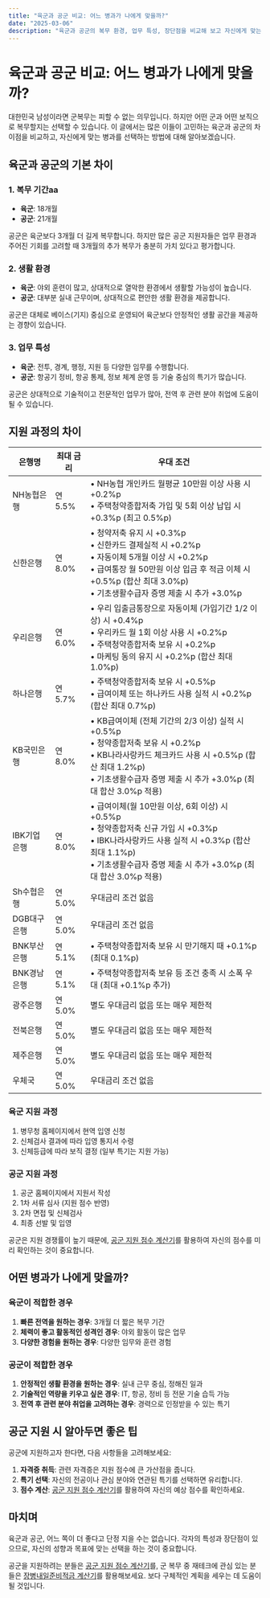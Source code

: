 ```yaml
---
title: "육군과 공군 비교: 어느 병과가 나에게 맞을까?"
date: "2025-03-06"
description: "육군과 공군의 복무 환경, 업무 특성, 장단점을 비교해 보고 자신에게 맞는 병과를 선택하는 방법을 알아봅니다."
---
```


# 육군과 공군 비교: 어느 병과가 나에게 맞을까?

대한민국 남성이라면 군복무는 피할 수 없는 의무입니다. 하지만 어떤 군과 어떤 보직으로 복무할지는 선택할 수 있습니다. 이 글에서는 많은 이들이 고민하는 육군과 공군의 차이점을 비교하고, 자신에게 맞는 병과를 선택하는 방법에 대해 알아보겠습니다.

## 육군과 공군의 기본 차이

### 1. 복무 기간aa

- **육군**: 18개월
- **공군**: 21개월

공군은 육군보다 3개월 더 길게 복무합니다. 하지만 많은 공군 지원자들은 업무 환경과 주어진 기회를 고려할 때 3개월의 추가 복무가 충분히 가치 있다고 평가합니다.

### 2. 생활 환경

- **육군**: 야외 훈련이 많고, 상대적으로 열악한 환경에서 생활할 가능성이 높습니다.
- **공군**: 대부분 실내 근무이며, 상대적으로 편안한 생활 환경을 제공합니다.

공군은 대체로 베이스(기지) 중심으로 운영되어 육군보다 안정적인 생활 공간을 제공하는 경향이 있습니다.

### 3. 업무 특성

- **육군**: 전투, 경계, 행정, 지원 등 다양한 임무를 수행합니다.
- **공군**: 항공기 정비, 항공 통제, 정보 체계 운영 등 기술 중심의 특기가 많습니다.

공군은 상대적으로 기술적이고 전문적인 업무가 많아, 전역 후 관련 분야 취업에 도움이 될 수 있습니다.

## 지원 과정의 차이
| 은행명          | 최대 금리 | 우대 조건                                                                                                                                                                                                                |
|----------------|-----------|--------------------------------------------------------------------------------------------------------------------------------------------------------------------------------------------------------------------------|
| NH농협은행      | 연 5.5%   | • NH농협 개인카드 월평균 10만원 이상 사용 시 +0.2%p<br>• 주택청약종합저축 가입 및 5회 이상 납입 시 +0.3%p (최고 0.5%p)                                                                                                  |
| 신한은행        | 연 8.0%   | • 청약저축 유지 시 +0.3%p<br>• 신한카드 결제실적 시 +0.2%p<br>• 자동이체 5개월 이상 시 +0.2%p<br>• 급여통장 월 50만원 이상 입금 후 적금 이체 시 +0.5%p (합산 최대 3.0%p)<br>• 기초생활수급자 증명 제출 시 추가 +3.0%p |
| 우리은행        | 연 6.0%   | • 우리 입출금통장으로 자동이체 (가입기간 1/2 이상) 시 +0.4%p<br>• 우리카드 월 1회 이상 사용 시 +0.2%p<br>• 주택청약종합저축 보유 시 +0.2%p<br>• 마케팅 동의 유지 시 +0.2%p (합산 최대 1.0%p)                        |
| 하나은행        | 연 5.7%   | • 주택청약종합저축 보유 시 +0.5%p<br>• 급여이체 또는 하나카드 사용 실적 시 +0.2%p (합산 최대 0.7%p)                                                                                                                     |
| KB국민은행      | 연 8.0%   | • KB급여이체 (전체 기간의 2/3 이상) 실적 시 +0.5%p<br>• 청약종합저축 보유 시 +0.2%p<br>• KB나라사랑카드 체크카드 사용 시 +0.5%p (합산 최대 1.2%p)<br>• 기초생활수급자 증명 제출 시 추가 +3.0%p (최대 합산 3.0%p 적용) |
| IBK기업은행     | 연 8.0%   | • 급여이체(월 10만원 이상, 6회 이상) 시 +0.5%p<br>• 청약종합저축 신규 가입 시 +0.3%p<br>• IBK나라사랑카드 사용 실적 시 +0.3%p (합산 최대 1.1%p)<br>• 기초생활수급자 증명 제출 시 추가 +3.0%p (최대 합산 3.0%p 적용)  |
| Sh수협은행      | 연 5.0%   | 우대금리 조건 없음                                                                                                                                                                                                       |
| DGB대구은행     | 연 5.0%   | 우대금리 조건 없음                                                                                                                                                                                                       |
| BNK부산은행     | 연 5.1%   | • 주택청약종합저축 보유 시 만기해지 때 +0.1%p (최대 0.1%p)                                                                                                                                                               |
| BNK경남은행     | 연 5.1%   | • 주택청약종합저축 보유 등 조건 충족 시 소폭 우대 (최대 +0.1%p 추가)                                                                                                                                                     |
| 광주은행        | 연 5.0%   | 별도 우대금리 없음 또는 매우 제한적                                                                                                                                                                                      |
| 전북은행        | 연 5.0%   | 별도 우대금리 없음 또는 매우 제한적                                                                                                                                                                                      |
| 제주은행        | 연 5.0%   | 별도 우대금리 없음 또는 매우 제한적                                                                                                                                                                                      |
| 우체국          | 연 5.0%   | 우대금리 조건 없음                                                                                                                                                                                                       |

### 육군 지원 과정

1. 병무청 홈페이지에서 현역 입영 신청
2. 신체검사 결과에 따라 입영 통지서 수령
3. 신체등급에 따라 보직 결정 (일부 특기는 지원 가능)

### 공군 지원 과정

1. 공군 홈페이지에서 지원서 작성
2. 1차 서류 심사 (지원 점수 반영)
3. 2차 면접 및 신체검사
4. 최종 선발 및 입영

공군은 지원 경쟁률이 높기 때문에, [공군 지원 점수 계산기](/scorecalculator)를 활용하여 자신의 점수를 미리 확인하는 것이 중요합니다.

## 어떤 병과가 나에게 맞을까?

### 육군이 적합한 경우

1. **빠른 전역을 원하는 경우**: 3개월 더 짧은 복무 기간
2. **체력이 좋고 활동적인 성격인 경우**: 야외 활동이 많은 업무
3. **다양한 경험을 원하는 경우**: 다양한 임무와 훈련 경험

### 공군이 적합한 경우

1. **안정적인 생활 환경을 원하는 경우**: 실내 근무 중심, 정해진 일과
2. **기술적인 역량을 키우고 싶은 경우**: IT, 항공, 정비 등 전문 기술 습득 가능
3. **전역 후 관련 분야 취업을 고려하는 경우**: 경력으로 인정받을 수 있는 특기

## 공군 지원 시 알아두면 좋은 팁

공군에 지원하고자 한다면, 다음 사항들을 고려해보세요:

1. **자격증 취득**: 관련 자격증은 지원 점수에 큰 가산점을 줍니다.
2. **특기 선택**: 자신의 전공이나 관심 분야와 연관된 특기를 선택하면 유리합니다.
3. **점수 계산**: [공군 지원 점수 계산기](/scorecalculator)를 활용하여 자신의 예상 점수를 확인하세요.

## 마치며

육군과 공군, 어느 쪽이 더 좋다고 단정 지을 수는 없습니다. 각자의 특성과 장단점이 있으므로, 자신의 성향과 목표에 맞는 선택을 하는 것이 중요합니다.

공군을 지원하려는 분들은 [공군 지원 점수 계산기](/scorecalculator)를, 군 복무 중 재테크에 관심 있는 분들은 [장병내일준비적금 계산기](/moneycalculator)를 활용해보세요. 보다 구체적인 계획을 세우는 데 도움이 될 것입니다. 